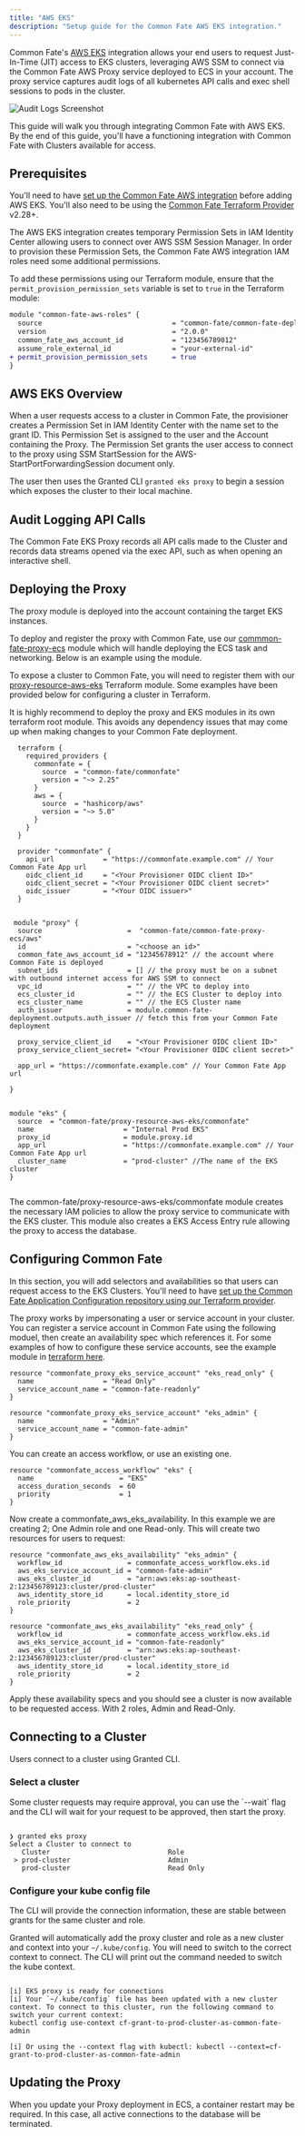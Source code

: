 ```yaml
---
title: "AWS EKS"
description: "Setup guide for the Common Fate AWS EKS integration."
---
```



Common Fate's [AWS EKS](https://aws.amazon.com/eks/) integration allows your end users to request Just-In-Time (JIT) access to EKS clusters, leveraging AWS SSM to connect via the Common Fate AWS Proxy service deployed to ECS in your account.
The proxy service captures audit logs of all kubernetes API calls and exec shell sessions to pods in the cluster.

![Audit Logs Screenshot](assets/eks/audit-logs-screenshot.png)

This guide will walk you through integrating Common Fate with AWS EKS. By the end of this guide, you'll have a functioning integration with Common Fate with Clusters available for access.

## Prerequisites

You'll need to have [set up the Common Fate AWS integration](/integrations/aws) before adding AWS EKS. You'll also need to be using the [Common Fate Terraform Provider](https://registry.terraform.io/providers/common-fate/commonfate/latest) v2.28+.

The AWS EKS integration creates temporary Permission Sets in IAM Identity Center allowing users to connect over AWS SSM Session Manager. In order to provision these Permission Sets, the Common Fate AWS integration IAM roles need some additional permissions.

To add these permissions using our Terraform module, ensure that the `permit_provision_permission_sets` variable is set to `true` in the Terraform module:

```diff
module "common-fate-aws-roles" {
  source                                = "common-fate/common-fate-deployment/aws//modules/aws-idc-integration/iam-roles"
  version                               = "2.0.0"
  common_fate_aws_account_id            = "123456789012"
  assume_role_external_id               = "your-external-id"
+ permit_provision_permission_sets      = true
}
```

## AWS EKS Overview

When a user requests access to a cluster in Common Fate, the provisioner creates a Permission Set in IAM Identity Center with the name set to the grant ID. This Permission Set is assigned to the user and the Account containing the Proxy.
The Permission Set grants the user access to connect to the proxy using SSM StartSession for the AWS-StartPortForwardingSession document only.

The user then uses the Granted CLI `granted eks proxy` to begin a session which exposes the cluster to their local machine.


## Audit Logging API Calls

The Common Fate EKS Proxy records all API calls made to the Cluster and records data streams opened via the exec API, such as when opening an interactive shell.

## Deploying the Proxy

The proxy module is deployed into the account containing the target EKS instances.

To deploy and register the proxy with Common Fate, use our [commmon-fate-proxy-ecs](https://registry.terraform.io/modules/common-fate/common-fate-proxy-ecs/aws/latest) module which will handle deploying the ECS task and networking. Below is an example using the module.

To expose a cluster to Common Fate, you will need to register them with our [proxy-resource-aws-eks](https://registry.terraform.io/modules/common-fate/proxy-resource-aws-eks/commonfate/latest) Terraform module. Some examples have been provided below for configuring a cluster in Terraform.

<Aside type="tip">It is highly recommend to deploy the proxy and EKS modules in its own terraform root module. This avoids any dependency issues that may come up when making changes to your Common Fate deployment.</Aside>


```hcl
  terraform {
    required_providers {
      commonfate = {
        source  = "common-fate/commonfate"
        version = "~> 2.25"
      }
      aws = {
        source  = "hashicorp/aws"
        version = "~> 5.0"
      }
    }
  }

  provider "commonfate" {
    api_url            = "https://commonfate.example.com" // Your Common Fate App url
    oidc_client_id     = "<Your Provisioner OIDC client ID>"
    oidc_client_secret = "<Your Provisioner OIDC client secret>"
    oidc_issuer        = "<Your OIDC issuer>"
  }


 module "proxy" {
  source                     =  "common-fate/common-fate-proxy-ecs/aws"
  id                         = "<choose an id>"
  common_fate_aws_account_id = "12345678912" // the account where Common Fate is deployed
  subnet_ids                 = [] // the proxy must be on a subnet with outbound internet access for AWS SSM to connect
  vpc_id                     = "" // the VPC to deploy into
  ecs_cluster_id             = "" // the ECS Cluster to deploy into
  ecs_cluster_name           = "" // the ECS Cluster name
  auth_issuer                = module.common-fate-deployment.outputs.auth_issuer // fetch this from your Common Fate deployment

  proxy_service_client_id    = "<Your Provisioner OIDC client ID>"
  proxy_service_client_secret= "<Your Provisioner OIDC client secret>"

  app_url = "https://commonfate.example.com" // Your Common Fate App url

}


module "eks" {
  source  = "common-fate/proxy-resource-aws-eks/commonfate"
  name                      = "Internal Prod EKS"
  proxy_id                  = module.proxy.id
  app_url                   = "https://commonfate.example.com" // Your Common Fate App url
  cluster_name              = "prod-cluster" //The name of the EKS cluster
}


```

The common-fate/proxy-resource-aws-eks/commonfate module creates the necessary IAM policies to allow the proxy service to communicate with the EKS cluster. This module also creates a EKS Access Entry rule allowing the proxy to access the database.


## Configuring Common Fate

In this section, you will add selectors and availabilities so that users can request access to the EKS Clusters. You'll need to have [set up the Common Fate Application Configuration repository using our Terraform provider](/config/terraform).

The proxy works by impersonating a user or service account in your cluster. You can register a service account in Common Fate using the following moduel, then create an availability spec which references it.
For some examples of how to configure these service accounts, see the example module in [terraform here](https://github.com/common-fate/terraform-commonfate-proxy-resource-aws-eks/blob/main/modules/k8s-rbac/main.tf).

```hcl
resource "commonfate_proxy_eks_service_account" "eks_read_only" {
  name                 = "Read Only"
  service_account_name = "common-fate-readonly"
}

resource "commonfate_proxy_eks_service_account" "eks_admin" {
  name                 = "Admin"
  service_account_name = "common-fate-admin"
}
```

You can create an access workflow, or use an existing one.
```hcl
resource "commonfate_access_workflow" "eks" {
  name                     = "EKS"
  access_duration_seconds  = 60
  priority                 = 1
}
```

Now create a commonfate_aws_eks_availability. In this example we are creating 2; One Admin role and one Read-only. This will create two resources for users to request:

```hcl
resource "commonfate_aws_eks_availability" "eks_admin" {
  workflow_id                = commonfate_access_workflow.eks.id
  aws_eks_service_account_id = "common-fate-admin"
  aws_eks_cluster_id         = "arn:aws:eks:ap-southeast-2:123456789123:cluster/prod-cluster"
  aws_identity_store_id      = local.identity_store_id
  role_priority              = 2
}

resource "commonfate_aws_eks_availability" "eks_read_only" {
  workflow_id                = commonfate_access_workflow.eks.id
  aws_eks_service_account_id = "common-fate-readonly"
  aws_eks_cluster_id         = "arn:aws:eks:ap-southeast-2:123456789123:cluster/prod-cluster"
  aws_identity_store_id      = local.identity_store_id
  role_priority              = 2
}
```

Apply these availability specs and you should see a cluster is now available to be requested access. With 2 roles, Admin and Read-Only.

## Connecting to a Cluster

Users connect to a cluster using Granted CLI.

### Select a cluster

<Aside>
  Some cluster requests may require approval, you can use the `--wait` flag and
  the CLI will wait for your request to be approved, then start the proxy.
</Aside>

```

❯ granted eks proxy
Select a Cluster to connect to
   Cluster                             Role
 > prod-cluster                        Admin
   prod-cluster                        Read Only
```

### Configure your kube config file

The CLI will provide the connection information, these are stable between grants for the same cluster and role.

Granted will automatically add the proxy cluster and role as a new cluster and context into your `~/.kube/config`.
You will need to switch to the correct context to connect. The CLI will print out the command needed to switch the kube context.

```

[i] EKS proxy is ready for connections
[i] Your `~/.kube/config` file has been updated with a new cluster context. To connect to this cluster, run the following command to switch your current context:
kubectl config use-context cf-grant-to-prod-cluster-as-common-fate-admin

[i] Or using the --context flag with kubectl: kubectl --context=cf-grant-to-prod-cluster-as-common-fate-admin

```


## Updating the Proxy

When you update your Proxy deployment in ECS, a container restart may be required. In this case, all active connections to the database will be terminated.
